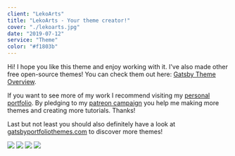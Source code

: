 ```yaml
---
client: "LekoArts"
title: "LekoArts - Your theme creator!"
cover: "./lekoarts.jpg"
date: "2019-07-12"
service: "Theme"
color: "#f1803b"
---
```


Hi!
I hope you like this theme and enjoy working with it. I've also made other free open-source themes! You can check them out here: [Gatsby Theme Overview](https://themes.lekoarts.de).

If you want to see more of my work I recommend visiting my [personal portfolio](https://www.lekoarts.de). By pledging to my [patreon campaign](https://www.patreon.com/lekoarts) you help me making more themes and creating more tutorials. Thanks!

Last but not least you should also definitely have a look at [gatsbyportfoliothemes.com](https://www.gatsbyportfoliothemes.com) to discover more themes!

![](./lekoarts.jpg)
![](./1.jpg)
![](./2.jpg)
![](./3.jpg)
